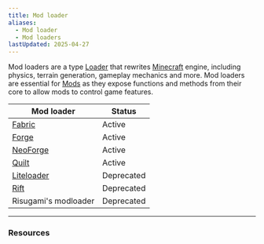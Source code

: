 ```yaml
---
title: Mod loader
aliases:
  - Mod loader
  - Mod loaders
lastUpdated: 2025-04-27
---
```



Mod loaders are a type [Loader](/loader) that rewrites [Minecraft](/minecraft) engine, including physics, terrain generation, gameplay mechanics and more.
Mod loaders are essential for [Mods](/mod) as they expose functions and methods from their core to allow mods to control game features.

| Mod loader                                                          | Status     |
| ------------------------------------------------------------------- | ---------- |
| [Fabric](https://fabricmc.net/)                                     | Active     |
| [Forge](https://files.minecraftforge.net/net/minecraftforge/forge/) | Active     |
| [NeoForge](https://neoforged.net/)                                  | Active     |
| [Quilt](https://quiltmc.org/en/)                                    | Active     |
| [Liteloader](https://www.liteloader.com/)                           | Deprecated |
| [Rift](https://github.com/CliffhangerMC/RiftLoader)                 | Deprecated |
| Risugami's modloader                                                | Deprecated |

---

### Resources

<Yb src="https://www.youtube.com/embed/z7xHurMPuE0?si=-NBX_RSf-PdhDfdg" />
<Yb src="https://www.youtube.com/embed/d6a8XYIfnG0?si=Cu5vutEhe6B_g3vj" />
